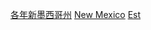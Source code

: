 {{United States topic|prefix=:Category:各年|suffix=建立}}
[[Category:各年新墨西哥州|]]
[[Category:在美国各州成立|New Mexico]]
[[Category:新墨西哥州事件|Est]]